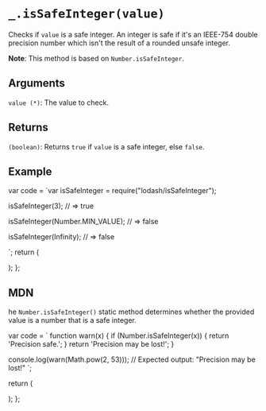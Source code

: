 # `_.isSafeInteger(value)`

Checks if `value` is a safe integer. An integer is safe if it's an IEEE-754 double precision number which isn't the result of a rounded unsafe integer.

**Note**: This method is based on `Number.isSafeInteger`.

## Arguments

`value (*)`: The value to check. 

## Returns

`(boolean)`: Returns `true` if `value` is a safe integer, else `false`.

## Example


var code = `var isSafeInteger = require("lodash/isSafeInteger");
 
isSafeInteger(3);
// => true
 
isSafeInteger(Number.MIN_VALUE);
// => false
 
isSafeInteger(Infinity);
// => false
 
`;
  return (
    <div>
      <Embed source={code} />
    </div>
  );
};

<Demo />

## MDN

he `Number.isSafeInteger()` static method determines whether the provided value is a number that is a safe integer.

  var code = `
function warn(x) {
  if (Number.isSafeInteger(x)) {
    return 'Precision safe.';
  }
  return 'Precision may be lost!';
}

console.log(warn(Math.pow(2, 53)));
// Expected output: "Precision may be lost!"
`;

return (
<div>
<Embed source={code} />
</div>
);
};

<MDNDemo />

